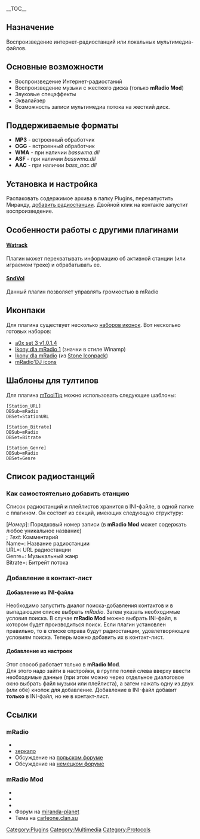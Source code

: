{{PageAuthor|Awkward}}
{{PluginCard
| name=mRadio Mod
| dll=mradio.dll
| author=Awkward
| mantainer=Awkward
| homepage=http://awkward.miranda.im/
| screenshot=[[Image:mRadioSettings.png]]
}}
__TOC__

== Назначение ==
Воспроизведение интернет-радиостанций или локальных мультимедиа-файлов.

== Основные возможности ==
*Воспроизведение Интернет-радиостаний
*Воспроизведение музыки с жесткого диска (только '''mRadio Mod''')
*Звуковые спецэффекты
*Эквалайзер
*Возможность записи мультимедиа потока на жесткий диск.

== Поддерживаемые форматы ==
*'''MP3''' - встроенный обработчик 
*'''OGG''' - встроенный обработчик
*'''WMA''' - при наличии ''basswma.dll''
*'''ASF''' - при наличии ''basswma.dll''
*'''AAC''' - при наличии ''bass_aac.dll''

== Установка и настройка ==
Распаковать содержимое архива в папку Plugins, перезапустить Миранду, [[#Добавление в контакт-лист|добавить радиостанции]]. Двойной клик на контакте запустит воспроизведение.

== Особенности работы с другими плагинами ==
====[[Watrack]]====
Плагин может перехватывать информацию об активной станции (или играемом треке) и обрабатывать ее.
====[[SndVol]]====
Данный плагин позволяет управлять громкостью в mRadio

== Иконпаки ==
Для плагина существует несколько [[Icons|наборов иконок]].
Вот несколько готовых наборов:
* [http://miranda.kom.pl/download.php?action=info&id=18 a0x set 3 v1.0.1.4]
* [http://miranda.kom.pl/download.php?action=info&id=64 Ikony dla mRadio 1]  (значки в стиле Winamp)
* [http://miranda.kom.pl/download.php?action=info&id=72 Ikony dla mRadio]  (из [http://addons.miranda-im.org/details.php?action=viewfile&id=2090 Stone Iconpack])
* [http://miranda.kom.pl/download.php?action=info&id=71 mRadio'DJ icons]

== Шаблоны для тултипов ==
Для плагина [[mToolTip]] можно использовать следующие шаблоны:
<pre>
[Station_URL]
DBSub=mRadio
DBSet=StationURL

[Station_Bitrate]
DBSub=mRadio
DBSet=Bitrate

[Station_Genre]
DBSub=mRadio
DBSet=Genre
</pre>

== Список радиостанций ==
=== Как самостоятельно добавить станцию ===
Список радиостанций и плейлистов хранится в INI-файле, в одной папке с плагином. Он состоит из секций, имеющих следующую структуру:
; [''Номер'']: Порядковый номер записи (в '''mRadio Mod''' может содержать любое уникальное название)
; ; ''Text'': Комментарий
; Name=: Название радиостанции
; URL=: URL радиостанции
; Genre=: Музыкальный жанр
; Bitrate=: Битрейт потока

=== Добавление в контакт-лист ===
==== Добавление из INI-файла ====
Необходимо запустить диалог поиска-добавления контактов и в выпадающем списке выбрать ''mRadio''. Затем указать необходимые условия поиска. В случае '''mRadio Mod''' можно выбрать INI-файл, в котором будет производиться поиск. Если плагин установлен правильно, то в списке справа будут радиостанции, удовлетворяющие условиям поиска. Теперь можно добавить их в контакт-лист.
==== Добавление из настроек ====
Этот способ работает только в '''mRadio Mod'''.<br/>
Для этого надо зайти в настройки, в группе полей слева вверху ввести необходимые данные (при этом можно через отдельное диалоговое окно выбрать файл музыки или плейлиста), а затем нажать одну из двух (или обе) кнопок для добавление. Добавление в INI-файл добавит '''только''' в INI-файл, но не в контакт-лист.

== Ссылки ==
=== mRadio ===
*{{PluginURL|http://miranda.kom.pl/dev/bankrut/index.php}}
*[http://dobranoc.net/bankrut/index.html зеркало]<br/>
*Обсуждение на [http://www.miranda-im.pl/viewtopic.php?t=4706 польском форуме]
*Обсуждение на [http://forum.miranda-im.de/index.php?topic=416.0 немецком форуме]
=== mRadio Mod ===
*{{PluginURL|http://awkward.miranda.im/}}
*{{PluginDirectURL|http://awkward.miranda.im/mradio_full.zip}}
*{{MirandaRuThread|1336}}
*Форум на [http://miranda-planet.com/forum/index.php?showtopic=1823 miranda-planet]<br/>
*Тема на [http://carleone.clan.su/forum/4-24-1 carleone.clan.su]

[[Category:Plugins]]
[[Category:Multimedia]]
[[Category:Protocols]]